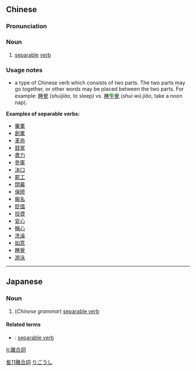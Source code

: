 {{also|离合词}}
==Chinese==
{{zh-forms|s=离合词}}

===Pronunciation===
{{zh-pron
|m=líhécí
|cat=n
}}

===Noun===
{{zh-noun}}

# [[separable]] [[verb]]

===Usage notes===
* a type of Chinese verb which consists of two parts. The two parts may go together, or other words may be placed between the two parts. For example: [[睡覺]] (''shuìjiào'', to sleep) vs. [[睡]][[午|<font color="green">'''午'''</font>]][[覺]] (''shuì wǔ jiào'', take a noon nap).

'''Examples of separable verbs:'''
* [[畢業]]
* [[創業]]
* [[革命]]
* [[鼓掌]]
* [[盡力]]
* [[參軍]]
* [[決口]]
* [[罷工]]
* [[閉幕]]
* [[保險]]
* [[報名]]
* [[貶值]]
* [[投資]]
* [[安心]]
* [[稱心]]
* [[洗澡]]
* [[如意]]
* [[睡覺]]
* [[游泳]]

[[Category:zh:Grammar|隹11離合詞]]

----

==Japanese==
{{ja-kanjitab|り|ごう|し|yomi=on}}

===Noun===
{{ja-noun|りごうし}}
# (''Chinese grammar'') {{lb|ja|grammar|sort=りごうし}} [[separable verb]]

====Related terms====
* {{ja-r|分離動詞|ぶんりどうし}}: {{qualifier|in other languages' grammars}} [[separable verb]]

[[Category:ja:Parts of speech|りごうし]]

[[it:離合詞]]